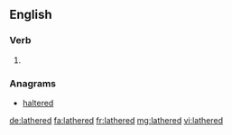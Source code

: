==English==

===Verb===
{{head|en|verb form}}

# {{en-past of|lather}}

===Anagrams===
* [[haltered#English|haltered]]

[[de:lathered]]
[[fa:lathered]]
[[fr:lathered]]
[[mg:lathered]]
[[vi:lathered]]